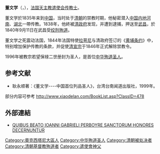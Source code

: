 {{Infobox Saint
|name=聖董文學<br />Saint John Gabriel Perboyre
|birth_date=1802年1月6日
|death_date={{death date and age|1840|9|11|1802|9|11}}
|feast_day=9月11日
|venerated_in=
|image=Martyr_de_Jean-Gabriel_Perboyre_en_Chine.jpg
|imagesize=200px
|caption=
|birth_place={{flag|France}}[[洛特省|洛特省]][[蒙热斯蒂|蒙热斯蒂]]
|death_place=[[清朝|大清國]][[湖北省|湖北省]][[武昌|武昌]]
|titles=殉教者
|beatified_date=1889年11月10日
|beatified_place=羅馬
|beatified_by=[[教宗|教宗]][[良十三世|良十三世]]
|canonized_date=1996年6月2日
|canonized_place=
|canonized_by=[[教宗|教宗]][[若望保祿二世|若望保祿二世]]
|attributes=
|patronage=
|major_shrine=
|suppressed_date=
|issues=
}}
'''董文学'''（{{lang-fr|'''Jean-Gabriel Perboyre'''}}，{{bd|1802年|1月6日|1840年|9月11日|CatIdx=Perboyre, Jean-Gabriel}}），[[法国|法国]][[天主教|天主教]][[遣使会|遣使会]][[传教士|传教士]]。

董文学於1835年来到[[中国|中国]]，当时处于[[清朝|清朝]]的禁教时期，他秘密潜入[[中国内地|中国内地]][[河南|河南]]、[[湖北|湖北]]一帶传教。1838年，他終被[[清政府|清政府]]发现，并遭到逮捕，押送至[[武昌|武昌]]，於1840年9月11日在武昌受[[绞刑|绞刑]][[殉道|殉道]]。

董文学之死震动法国，1844年法国特使[[拉萼尼|拉萼尼]]与清政府签订的《[[黄埔条约|黄埔条约]]》中，特别增加保护传教的条款，并促使[[清宣宗|清宣宗]]于1846年正式解除禁教令。

1996年被教宗若望保禄二世册封为圣人，是首位[[中華殉道聖人_(天主教)|中华殉道圣人]]。

==参考文献==
<references />
*耿永顺著：《董文学----中国首位列品圣人》，台湾台南闻道出版社，1999年。
部分内容可参考
http://www.xiaodelan.com/BookList.asp?ClassID=478 {{Wayback|url=http://www.xiaodelan.com/BookList.asp?ClassID=478 |date=20190610041459 }}

==外部連結==
*[http://w2.vatican.va/content/john-paul-ii/la/apost_letters/1996/documents/hf_jp-ii_apl_19960602_cum-iesus.html QUIBUS BEATO IOANNI GABRIELI PERBOYRE SANCTORUM HONORES DECERNUNTUR] {{Wayback|url=http://w2.vatican.va/content/john-paul-ii/la/apost_letters/1996/documents/hf_jp-ii_apl_19960602_cum-iesus.html |date=20180710133441 }}

{{Authority control}}
{{DEFAULTSORT:Perboyre, Jean-Gabriel}}

[[Category:奧克西塔尼大區人|Category:奧克西塔尼大區人]]
[[Category:中华殉道圣人|Category:中华殉道圣人]]
[[Category:清朝被处决者|Category:清朝被处决者]]
[[Category:清朝基督教殉道者|Category:清朝基督教殉道者]]
[[Category:遣使會神父|Category:遣使會神父]]